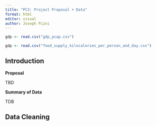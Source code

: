```yaml
---
title: "PC3: Project Proposal + Data"
format: html
editor: visual
author: Joseph Piini
---
```


```r

gdp <- read.csv("gdp_pcap.csv")

gdp <- read.csv("food_supply_kilocalories_per_person_and_day.csv")
```

## Introduction

**Proposal**

TBD

**Summary of Data**

TDB

## Data Cleaning
